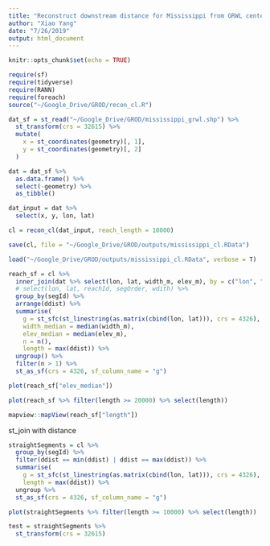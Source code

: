 ```yaml
---
title: "Reconstruct downstream distance for Mississippi from GRWL centerline points"
author: "Xiao Yang"
date: "7/26/2019"
output: html_document
---
```


```r
knitr::opts_chunk$set(echo = TRUE)

require(sf)
require(tidyverse)
require(RANN)
require(foreach)
source("~/Google_Drive/GROD/recon_cl.R")

dat_sf = st_read("~/Google_Drive/GROD/mississippi_grwl.shp") %>% 
  st_transform(crs = 32615) %>% 
  mutate(
    x = st_coordinates(geometry)[, 1],
    y = st_coordinates(geometry)[, 2]
  )

dat = dat_sf %>% 
  as.data.frame() %>% 
  select(-geometry) %>% 
  as_tibble()

dat_input = dat %>% 
  select(x, y, lon, lat)

cl = recon_cl(dat_input, reach_length = 10000)

save(cl, file = "~/Google_Drive/GROD/outputs/mississippi_cl.RData")

load("~/Google_Drive/GROD/outputs/mississippi_cl.RData", verbose = T)

reach_sf = cl %>%
  inner_join(dat %>% select(lon, lat, width_m, elev_m), by = c("lon", "lat")) %>%
  # select(lon, lat, reachId, segOrder, wdith) %>%
  group_by(segId) %>%
  arrange(ddist) %>%
  summarise(
    g = st_sfc(st_linestring(as.matrix(cbind(lon, lat))), crs = 4326),
    width_median = median(width_m),
    elev_median = median(elev_m),
    n = n(),
    length = max(ddist)) %>%
  ungroup() %>% 
  filter(n > 1) %>% 
  st_as_sf(crs = 4326, sf_column_name = "g")

plot(reach_sf["elev_median"])

plot(reach_sf %>% filter(length >= 20000) %>% select(length))

mapview::mapView(reach_sf["length"])
```

st_join with distance

```r
straightSegments = cl %>% 
  group_by(segId) %>% 
  filter(ddist == min(ddist) | ddist == max(ddist)) %>% 
  summarise(
    g = st_sfc(st_linestring(as.matrix(cbind(lon, lat))), crs = 4326),
    length = max(ddist)) %>% 
  ungroup %>% 
  st_as_sf(crs = 4326, sf_column_name = "g")

plot(straightSegments %>% filter(length >= 10000) %>% select(length))

test = straightSegments %>% 
  st_transform(crs = 32615)


```

